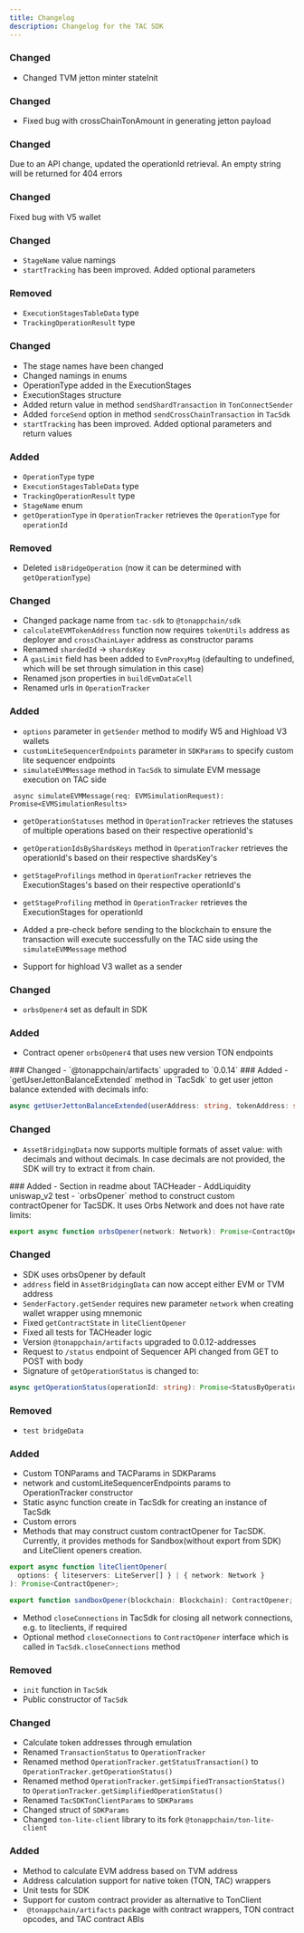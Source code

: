 ```yaml
---
title: Changelog
description: Changelog for the TAC SDK
---
```


<Update label="v0.5.6" description="2025-03-31">

### Changed
- Changed TVM jetton minter stateInit

</Update>
<Update label="v0.5.5" description="2025-03-27">

### Changed
- Fixed bug with crossChainTonAmount in generating jetton payload

</Update>
<Update label="v0.5.4" description="2025-03-18">

### Changed
Due to an API change, updated the operationId retrieval. An empty string will be returned for 404 errors

</Update>
<Update label="v0.5.3" description="2025-03-12">

### Changed
Fixed bug with V5 wallet

</Update>
<Update label="v0.5.2" description="2025-03-12">

### Changed

- `StageName` value namings
- `startTracking` has been improved. Added optional parameters

### Removed

- `ExecutionStagesTableData` type
- `TrackingOperationResult` type

</Update>

<Update label="v0.5.1" description="2025-03-10">

### Changed

- The stage names have been changed
- Changed namings in enums
- OperationType added in the ExecutionStages
- ExecutionStages structure
- Added return value in method `sendShardTransaction` in `TonConnectSender`
- Added `forceSend` option in method `sendCrossChainTransaction` in `TacSdk`
- `startTracking` has been improved. Added optional parameters and return values

### Added

- `OperationType` type
- `ExecutionStagesTableData` type
- `TrackingOperationResult` type
- `StageName` enum
- `getOperationType` in `OperationTracker` retrieves the `OperationType` for `operationId`

### Removed

- Deleted `isBridgeOperation` (now it can be determined with `getOperationType`)

</Update>

<Update label="v0.5.0" description="2025-03-03">

### Changed

- Changed package name from `tac-sdk` to `@tonappchain/sdk`
- `calculateEVMTokenAddress` function now requires `tokenUtils` address as deployer and `crossChainLayer` address as constructor params
- Renamed `shardedId` -> `shardsKey`
- A `gasLimit` field has been added to `EvmProxyMsg` (defaulting to undefined, which will be set through simulation in this case)
- Renamed json properties in `buildEvmDataCell`
- Renamed urls in `OperationTracker`

### Added

- `options` parameter in `getSender` method to modify W5 and Highload V3 wallets
- `customLiteSequencerEndpoints` parameter in `SDKParams` to specify custom lite sequencer endpoints
- `simulateEVMMessage` method in `TacSdk` to simulate EVM message execution on TAC side

```
 async simulateEVMMessage(req: EVMSimulationRequest): Promise<EVMSimulationResults>
```

- `getOperationStatuses` method in `OperationTracker` retrieves the statuses of multiple operations based on their respective operationId's

- `getOperationIdsByShardsKeys` method in `OperationTracker` retrieves the operationId's based on their respective shardsKey's

- `getStageProfilings` method in `OperationTracker` retrieves the ExecutionStages's based on their respective operationId's

- `getStageProfiling` method in `OperationTracker` retrieves the ExecutionStages for operationId

- Added a pre-check before sending to the blockchain to ensure the transaction will execute successfully on the TAC side using the `simulateEVMMessage` method

- Support for highload V3 wallet as a sender

</Update>

<Update label="v0.4.2" description="2025-02-05">

### Changed

- `orbsOpener4` set as default in SDK

### Added

- Contract opener `orbsOpener4` that uses new version TON endpoints

</Update>

<Update label="v0.4.1" description="2025-02-05">
  ### Changed - `@tonappchain/artifacts` upgraded to `0.0.14`
</Update>

<Update label="v0.4.0" description="2025-02-03">
### Added
- `getUserJettonBalanceExtended` method in `TacSdk` to get user jetton balance extended with decimals info:

```typescript
async getUserJettonBalanceExtended(userAddress: string, tokenAddress: string): Promise<UserWalletBalanceExtended>
```

### Changed

- `AssetBridgingData` now supports multiple formats of asset value: with decimals and without decimals. In case decimals are not provided, the SDK will try to extract it from chain.

</Update>

<Update label="v0.3.7" description="2025-01-29">
### Added
- Section in readme about TACHeader
- AddLiquidity uniswap_v2 test
- `orbsOpener` method to construct custom contractOpener for TacSDK. It uses Orbs Network and does not have rate limits:

```typescript
export async function orbsOpener(network: Network): Promise<ContractOpener>;
```

### Changed

- SDK uses orbsOpener by default
- `address` field in `AssetBridgingData` can now accept either EVM or TVM address
- `SenderFactory.getSender` requires new parameter `network` when creating wallet wrapper using mnemonic
- Fixed `getContractState` in `liteClientOpener`
- Fixed all tests for TACHeader logic
- Version `@tonappchain/artifacts` upgraded to 0.0.12-addresses
- Request to `/status` endpoint of Sequencer API changed from GET to POST with body
- Signature of `getOperationStatus` is changed to:

```typescript
async getOperationStatus(operationId: string): Promise<StatusByOperationId>
```

### Removed

- `test bridgeData`

</Update>

<Update label="v0.3.6" description="2025-01-15">

### Added

- Custom TONParams and TACParams in SDKParams
- network and customLiteSequencerEndpoints params to OperationTracker constructor
- Static async function create in TacSdk for creating an instance of TacSdk
- Custom errors
- Methods that may construct custom contractOpener for TacSDK. Currently, it provides methods for Sandbox(without export from SDK) and LiteClient openers creation.

```typescript
export async function liteClientOpener(
  options: { liteservers: LiteServer[] } | { network: Network }
): Promise<ContractOpener>;

export function sandboxOpener(blockchain: Blockchain): ContractOpener;
```

- Method `closeConnections` in TacSdk for closing all network connections, e.g. to liteclients, if required
- Optional method `closeConnections` to `ContractOpener` interface which is called in `TacSdk.closeConnections` method

### Removed

- `init` function in `TacSdk`
- Public constructor of `TacSdk`

### Changed

- Calculate token addresses through emulation
- Renamed `TransactionStatus` to `OperationTracker`
- Renamed method `OperationTracker.getStatusTransaction()` to `OperationTracker.getOperationStatus()`
- Renamed method `OperationTracker.getSimpifiedTransactionStatus()` to `OperationTracker.getSimplifiedOperationStatus()`
- Renamed `TacSDKTonClientParams` to `SDKParams`
- Changed struct of `SDKParams`
- Changed `ton-lite-client` library to its fork `@tonappchain/ton-lite-client`

</Update>

<Update label="v0.3.5" description="2024-12-24">

### Added

- Method to calculate EVM address based on TVM address
- Address calculation support for native token (TON, TAC) wrappers
- Unit tests for SDK
- Support for custom contract provider as alternative to TonClient
- ` @tonappchain/artifacts` package with contract wrappers, TON contract opcodes, and TAC contract ABIs

</Update>
